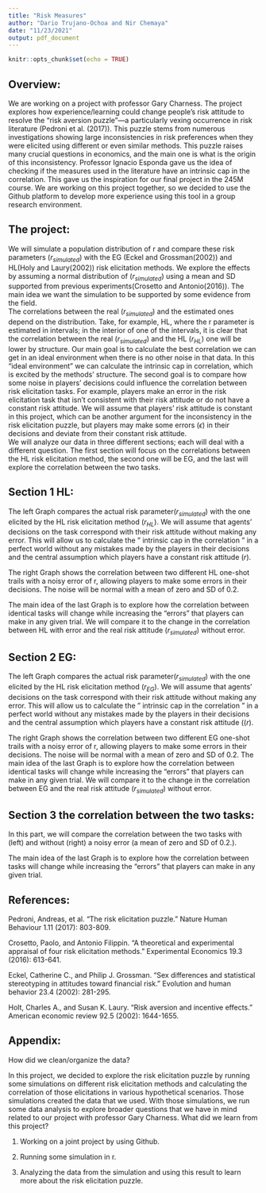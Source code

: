 ```yaml
---
title: "Risk Measures"
author: "Dario Trujano-Ochoa and Nir Chemaya"
date: "11/23/2021"
output: pdf_document
---
```


```r
knitr::opts_chunk$set(echo = TRUE)
```
## Overview:
We are working on a project with professor Gary Charness. The project explores how experience/learning could change people's risk attitude to resolve the "risk aversion puzzle"—a particularly vexing occurrence in risk literature (Pedroni et al. (2017)). This puzzle stems from numerous investigations showing large inconsistencies in risk preferences when they were elicited using different or even similar methods. This puzzle raises many crucial questions in economics, and the main one is what is the origin of this inconsistency.  Professor Ignacio Esponda  gave us the idea of checking if the measures used in the literature have an intrinsic cap in the correlation. This gave us the inspiration for our final project in the 245M course. We are working on this project together, so we decided to use the Github platform to develop more experience using this tool in a group research environment.

## The project:
 We will simulate a population distribution of r and compare these risk parameters $(r_{simulated})$ with the EG (Eckel and Grossman(2002)) and HL(Holy and Laury(2002)) risk elicitation methods. We explore the effects by assuming a normal distribution of $(r_{simulated})$ using a mean and SD supported from previous experiments(Crosetto and Antonio(2016)). The main idea we want the simulation to be supported by some evidence from the field.  
The correlations between the real $(r_{simulated})$ and the estimated ones depend on the distribution. Take, for example, HL, where the r parameter is estimated in intervals; in the interior of one of the intervals, it is clear that the correlation between the real $(r_{simulated})$ and the HL $(r_{HL})$ one will be lower by structure. Our main goal is to calculate the best correlation we can get in an ideal environment when there is no other noise in that data. In this "ideal environment" we can calculate the intrinsic cap in correlation, which is excited by the methods' structure. The second goal is to compare how some noise in players' decisions could influence the correlation between risk elicitation tasks. For example, players make an error in the risk elicitation task that isn't consistent with their risk attitude or do not have a constant risk attitude. We will assume that players' risk attitude is constant in this project, which can be another argument for the inconsistency in the risk elicitation puzzle, but players may make some errors $(\epsilon)$ in their decisions and deviate from their constant risk attitude.  
We will analyze our data in three different sections; each will deal with a different question. The first section will focus on the correlations between the HL risk elicitation method, the second one will be EG, and the last will explore the correlation between the two tasks.
\newpage


##  Section 1 HL:
The left Graph compares the actual risk parameter$(r_{simulated})$ with the one elicited by the HL risk elicitation method $(r_{HL})$. We will assume that agents' decisions on the task correspond with their risk attitude without making any error. This will allow us to calculate the " intrinsic cap in the correlation " in a perfect world without any mistakes made by the players in their decisions and the central assumption which players have a constant risk attitude $(r)$. 

The right Graph shows the correlation between two different HL one-shot trails with a noisy error of r, allowing players to make some errors in their decisions. The noise will be normal with a mean of zero and SD of 0.2.
\begin{center} 
\includegraphics[width=5in]{../results/corr_HL.pdf} 
\end{center}

The main idea of the last Graph is to explore how the correlation between identical tasks will change while increasing the "errors" that players can make in any given trial. We will compare it to the change in the correlation between HL with error and the real risk attitude  $(r_{simulated})$  without error.

\begin{center} 
\includegraphics[width=4in]{../results/corr_sd_epsilon_HL.pdf} 
\end{center}
\newpage
## Section 2 EG:
The left Graph compares the actual risk parameter$(r_{simulated})$ with the one elicited by the HL risk elicitation method $(r_{EG})$. We will assume that agents' decisions on the task correspond with their risk attitude without making any error. This will allow us to calculate the " intrinsic cap in the correlation " in a perfect world without any mistakes made by the players in their decisions and the central assumption which players have a constant risk attitude ($(r)$. 

The right Graph shows the correlation between two different EG one-shot trails with a noisy error of r, allowing players to make some errors in their decisions. The noise will be normal with a mean of zero and SD of 0.2.
\begin{center} 
\includegraphics[width=5in]{../results/corr_EG.pdf} 
\end{center}

The main idea of the last Graph is to explore how the correlation between identical tasks will change while increasing the "errors" that players can make in any given trial. We will compare it to the change in the correlation between EG and the real risk attitude  $(r_{simulated})$  without error.
\begin{center} 
\includegraphics[width=4in]{../results/corr_sd_epsilon_EG.pdf} 
\end{center}
\newpage
## Section 3 the correlation between the two tasks:
In this part, we will compare the correlation between the two tasks with (left) and without (right)  a noisy error (a mean of zero and SD of 0.2.).

\begin{center} 
\includegraphics[width=5in]{../results/corr_EG_HL.pdf} 
\end{center}

The main idea of the last Graph is to explore how the correlation between tasks will change while increasing the "errors" that players can make in any given trial.

\begin{center} 
\includegraphics[width=4in]{../results/corr_sd_epsilon_EG_HL.pdf} 
\end{center}
\newpage
## References:
Pedroni, Andreas, et al. "The risk elicitation puzzle." Nature Human Behaviour 1.11 (2017): 803-809.

Crosetto, Paolo, and Antonio Filippin. "A theoretical and experimental appraisal of four risk elicitation methods." Experimental Economics 19.3 (2016): 613-641.

Eckel, Catherine C., and Philip J. Grossman. "Sex differences and statistical stereotyping in attitudes toward financial risk." Evolution and human behavior 23.4 (2002): 281-295.

Holt, Charles A., and Susan K. Laury. "Risk aversion and incentive effects." American economic review 92.5 (2002): 1644-1655.

## Appendix:
How did we clean/organize the data?

In this project, we decided to explore the risk elicitation puzzle by running some simulations on different risk elicitation methods and calculating the correlation of those elicitations in various hypothetical scenarios. Those simulations created the data that we used. With those simulations, we run some data analysis to explore broader questions that we have in mind related to our project with professor Gary Charness. 
What did we learn from this project?

1.	Working on a joint project by using Github.

2.	 Running some simulation in r.

3.	Analyzing the data from the simulation and using this result to learn more about the risk elicitation puzzle.

```r

```





